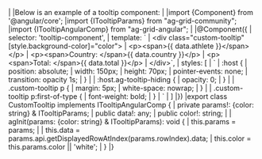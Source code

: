 <framework-specific-section frameworks="angular">
|
|Below is an example of a tooltip component:
|
</framework-specific-section>

<framework-specific-section frameworks="angular">
<snippet transform={false} language="ts">
|import {Component} from '@angular/core';
|import {ITooltipParams} from "ag-grid-community";
|import {ITooltipAngularComp} from "ag-grid-angular";
|
|@Component({
|    selector: 'tooltip-component',
|    template: `
|      &lt;div class="custom-tooltip" [style.background-color]="color">
|          &lt;p>&lt;span>{{ data.athlete }}&lt;/span>&lt;/p>
|          &lt;p>&lt;span>Country: &lt;/span>{{ data.country }}&lt;/p>
|          &lt;p>&lt;span>Total: &lt;/span>{{ data.total }}&lt;/p>
|      &lt;/div>`,
|    styles: [
|        `
|            :host {
|                position: absolute;
|                width: 150px;
|                height: 70px;
|                pointer-events: none;
|                transition: opacity 1s;
|            }
|
|            :host.ag-tooltip-hiding {
|                opacity: 0;
|            }
|
|            .custom-tooltip p {
|                margin: 5px;
|                white-space: nowrap;
|            }
|
|            .custom-tooltip p:first-of-type {
|                font-weight: bold;
|            }
|        `
|    ]
|})
|export class CustomTooltip implements ITooltipAngularComp {
|    private params!: {color: string} & ITooltipParams;
|    public data!: any;
|    public color!: string;
|
|    agInit(params: {color: string} & ITooltipParams): void {
|        this.params = params;
|
|        this.data = params.api.getDisplayedRowAtIndex(params.rowIndex).data;
|        this.color = this.params.color || 'white';
|    }
|}
</snippet>
</framework-specific-section>
